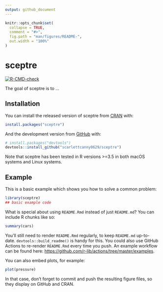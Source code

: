 ```yaml
---
output: github_document
---
```


<!-- README.md is generated from README.Rmd. Please edit that file -->

```r
knitr::opts_chunk$set(
  collapse = TRUE,
  comment = "#>",
  fig.path = "man/figures/README-",
  out.width = "100%"
)
```

# sceptre

<!-- badges: start -->
[![R-CMD-check](https://github.com/scarlettcanny0629/sceptre/workflows/R-CMD-check/badge.svg)](https://github.com/scarlettcanny0629/sceptre/actions)
<!-- badges: end -->

The goal of sceptre is to ...

## Installation

You can install the released version of sceptre from [CRAN](https://CRAN.R-project.org) with:

``` r
install.packages("sceptre")
```

And the development version from [GitHub](https://github.com/) with:

``` r
# install.packages("devtools")
devtools::install_github("scarlettcanny0629/sceptre")
```
Note that sceptre has been tested in R versions >=3.5 in both macOS systems and Linux systems.

## Example

This is a basic example which shows you how to solve a common problem:

```r
library(sceptre)
## basic example code
```

What is special about using `README.Rmd` instead of just `README.md`? You can include R chunks like so:

```r
summary(cars)
```

You'll still need to render `README.Rmd` regularly, to keep `README.md` up-to-date. `devtools::build_readme()` is handy for this. You could also use GitHub Actions to re-render `README.Rmd` every time you push. An example workflow can be found here: <https://github.com/r-lib/actions/tree/master/examples>.

You can also embed plots, for example:

```r
plot(pressure)
```

In that case, don't forget to commit and push the resulting figure files, so they display on GitHub and CRAN.
